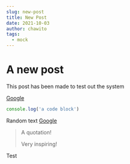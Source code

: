 ```yaml
---
slug: new-post
title: New Post
date: 2021-10-03
author: chawito
tags:
  - mock
---
```

# A new post

This post has been made to test out the system

[Google](https://www.google.com)

```javascript
console.log('a code block')
```

Random text [Google](https://www.google.com)

> A quotation!
>
> Very inspiring!

Test